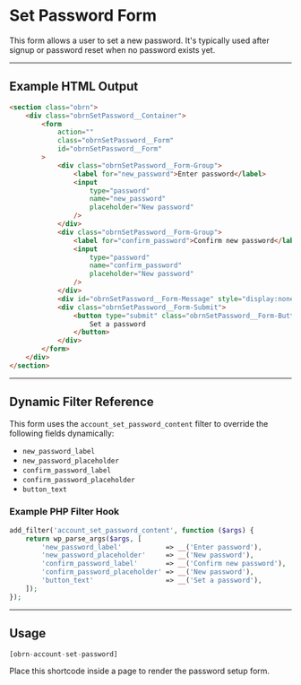 # Set Password Form

This form allows a user to set a new password. It's typically used after signup or password reset when no password exists yet.

---

## Example HTML Output

```html
<section class="obrn">
    <div class="obrnSetPassword__Container">
        <form
            action=""
            class="obrnSetPassword__Form"
            id="obrnSetPassword__Form"
        >
            <div class="obrnSetPassword__Form-Group">
                <label for="new_password">Enter password</label>
                <input
                    type="password"
                    name="new_password"
                    placeholder="New password"
                />
            </div>
            <div class="obrnSetPassword__Form-Group">
                <label for="confirm_password">Confirm new password</label>
                <input
                    type="password"
                    name="confirm_password"
                    placeholder="New password"
                />
            </div>
            <div id="obrnSetPassword__Form-Message" style="display:none;"></div>
            <div class="obrnSetPassword__Form-Submit">
                <button type="submit" class="obrnSetPassword__Form-Button">
                    Set a password
                </button>
            </div>
        </form>
    </div>
</section>
```

---

## Dynamic Filter Reference

This form uses the `account_set_password_content` filter to override the following fields dynamically:

-   `new_password_label`
-   `new_password_placeholder`
-   `confirm_password_label`
-   `confirm_password_placeholder`
-   `button_text`

### Example PHP Filter Hook

```php
add_filter('account_set_password_content', function ($args) {
    return wp_parse_args($args, [
        'new_password_label'           => __('Enter password'),
        'new_password_placeholder'     => __('New password'),
        'confirm_password_label'       => __('Confirm new password'),
        'confirm_password_placeholder' => __('New password'),
        'button_text'                  => __('Set a password'),
    ]);
});
```

---

## Usage

```php
[obrn-account-set-password]
```

Place this shortcode inside a page to render the password setup form.

